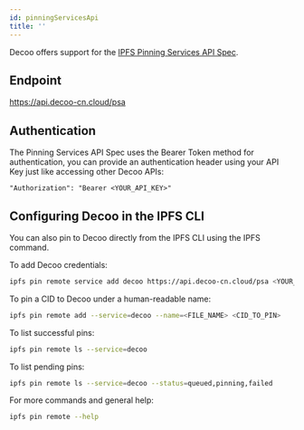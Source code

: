 ```yaml
---
id: pinningServicesApi
title: ''
---
```


Decoo offers support for the [IPFS Pinning Services API Spec](https://ipfs.github.io/pinning-services-api-spec/).

## Endpoint
https://api.decoo-cn.cloud/psa

## Authentication
The Pinning Services API Spec uses the Bearer Token method for authentication, you can provide an authentication header using your API Key just like accessing other Decoo APIs:
```
"Authorization": "Bearer <YOUR_API_KEY>"
```

## Configuring Decoo in the IPFS CLI
You can also pin to Decoo directly from the IPFS CLI using the IPFS command.

To add Decoo credentials:
```sh
ipfs pin remote service add decoo https://api.decoo-cn.cloud/psa <YOUR_API_KEY>
```

To pin a CID to Decoo under a human-readable name:
```sh
ipfs pin remote add --service=decoo --name=<FILE_NAME> <CID_TO_PIN>
```

To list successful pins:
```sh
ipfs pin remote ls --service=decoo
```

To list pending pins:
```sh
ipfs pin remote ls --service=decoo --status=queued,pinning,failed
```

For more commands and general help:
```sh
ipfs pin remote --help
```
